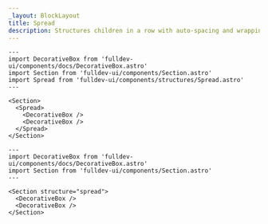 ```yaml
---
_layout: BlockLayout
title: Spread
description: Structures children in a row with auto-spacing and wrapping.
---
```


```astro live props={{title: 'Spread'}}
---
import DecorativeBox from 'fulldev-ui/components/docs/DecorativeBox.astro'
import Section from 'fulldev-ui/components/Section.astro'
import Spread from 'fulldev-ui/components/structures/Spread.astro'
---

<Section>
  <Spread>
    <DecorativeBox />
    <DecorativeBox />
  </Spread>
</Section>
```

```astro live props={{title: 'Props'}}
---
import DecorativeBox from 'fulldev-ui/components/docs/DecorativeBox.astro'
import Section from 'fulldev-ui/components/Section.astro'
---

<Section structure="spread">
  <DecorativeBox />
  <DecorativeBox />
</Section>
```
